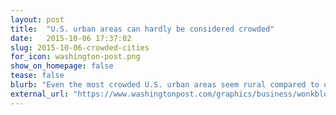 ```yaml
---
layout: post
title:  "U.S. urban areas can hardly be considered crowded"
date:   2015-10-06 17:37:02
slug: 2015-10-06-crowded-cities
for_icon: washington-post.png
show_on_homepage: false
tease: false
blurb: "Even the most crowded U.S. urban areas seem rural compared to others across the globe."
external_url: "https://www.washingtonpost.com/graphics/business/wonkblog/crowded-cities/"
---
```


